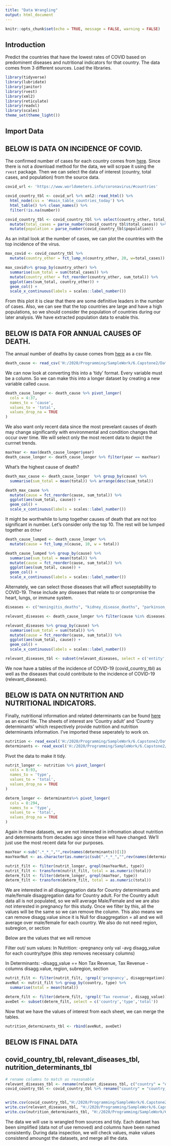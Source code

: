 ```yaml
---
title: "Data Wrangling"
output: html_document
---
```


```r
knitr::opts_chunk$set(echo = TRUE, message = FALSE, warning = FALSE)
```

## Introduction

Predict the countries that have the lowest rates of COVID based on predominent diseases and nutritional indicators for that country. The data comes from 3 different sources. Load the libraries.

```r
library(tidyverse)
library(lubridate)
library(janitor)
library(rvest)
library(xml2)
library(reticulate)
library(readxl)
library(scales)
theme_set(theme_light())
```

## Import Data
## BELOW IS DATA ON INCIDENCE OF COVID.
The confirmed number of cases for each country comes from [here](https://www.worldometers.info/coronavirus/#countries). Since there is not a download method for the data, we will scrpae it using the `rvest` package.  Then we can select the data of interest (country, total cases, and population) from the source data.  

```r
covid_url <- 'https://www.worldometers.info/coronavirus/#countries'

covid_country_tbl <- covid_url %>% xml2::read_html() %>% 
  html_node(css = '#main_table_countries_today') %>% 
  html_table() %>% clean_names() %>% 
  filter(!is.na(number))

covid_country_tbl <- covid_country_tbl %>% select(country_other, total_cases, population) %>% 
  mutate(total_cases = parse_number(covid_country_tbl$total_cases)) %>%
  mutate(population = parse_number(covid_country_tbl$population))

```
As an initail look at the number of cases, we can plot the countries with the top incidence of the virus.
```r
max_covid <- covid_country_tbl %>% 
  mutate(country_other = fct_lump_n(country_other, 20, w=total_cases))

max_covid%>% group_by(country_other) %>%
  summarise(sum_total = sum(total_cases)) %>%
  mutate(country_other = fct_reorder(country_other, sum_total)) %>% 
  ggplot(aes(sum_total, country_other)) +
  geom_col() +
  scale_x_continuous(labels = scales::label_number())  
```
From this plot it is clear that there are some definitive leaders in the number of cases.  Also, we can see that the top countries are large and have a high populations, so we should consider the population of countries during our later analysis.  We have extracted population data to enable this.



## BELOW IS DATA FOR ANNUAL CAUSES OF DEATH.
The annual number of deaths by cause comes from [here](https://www.kaggle.com/gupvalmeida/causes-of-death-worldwide?select=annual-number-of-deaths-by-cause.csv) as a csv file.

```r
death_cause <- read_csv('H:/2020/Programming/SampleWork/6.Capstone2/Data/annual-number-of-deaths-by-cause.csv') %>% clean_names()
```

We can now look at converting this into a 'tidy' format. Every variable must be a column. So we can make this into a longer dataset by creating a new variable called `cause`.

```r
death_cause_longer <- death_cause %>% pivot_longer(
  cols = 4:37,
  names_to = 'cause',
  values_to = 'total',
  values_drop_na = TRUE
)
```
We also want only recent data since the most prevelant causes of death may change significantly with environmental and condition changes that occur over time.  We will select only the most recent data to depict the currnet trends.

```r
maxYear <- max(death_cause_longer$year)
death_cause_longer <- death_cause_longer %>% filter(year == maxYear)
```

What's the highest cause of death?

```r
death_max_cause <- death_cause_longer  %>% group_by(cause) %>% 
  summarise(sum_total = mean(total)) %>% arrange(desc(sum_total))

death_max_cause %>% 
  mutate(cause = fct_reorder(cause, sum_total)) %>% 
  ggplot(aes(sum_total, cause)) +
  geom_col() +
  scale_x_continuous(labels = scales::label_number())
```

It might be worthwhile to lump together causes of death that are not too significant in number. Let's consider only the top 10. The rest will be lumped together as `Other`

```r
death_cause_lumped <- death_cause_longer %>% 
  mutate(cause = fct_lump_n(cause, 10, w = total))

death_cause_lumped %>% group_by(cause) %>% 
  summarise(sum_total = mean(total)) %>% 
  mutate(cause = fct_reorder(cause, sum_total)) %>% 
  ggplot(aes(sum_total, cause)) +
  geom_col() +
  scale_x_continuous(labels = scales::label_number())
```

Alternately, we can select those diseases that will affect suseptability to COVID-19.  These include any diseases that relate to or compromise the heart, lungs, or immune system.

```r
diseases <- c("meningitis_deaths", "kidney_disease_deaths", "parkinson_disease_deaths", "diabetes_deaths", "protein_energy_malnutrition_deaths", "liver_diseases_deaths", "malaria_deaths", "respiratory_diseases_deaths", "tuberculosis_deaths", "diarrheal_diseases_deaths", "dementia_deaths", "cancers_deaths", "hiv_aids_deaths", "cardiovascular_diseases_deaths", "hepatitis_deaths", "lower_respiratory_infections_deaths", "digestive_diseases_deaths", "nutritional_deficiencies_deaths")

relevant_diseases <- death_cause_longer %>% filter(cause %in% diseases)
```

```r
relevant_diseases %>% group_by(cause) %>% 
  summarise(sum_total = sum(total)) %>% 
  mutate(cause = fct_reorder(cause, sum_total)) %>% 
  ggplot(aes(sum_total, cause)) +
  geom_col() +
  scale_x_continuous(labels = scales::label_number())

relevant_diseases_tbl <- subset(relevant_diseases, select = c('entity','cause','total'))
```

We now have a tables of the incidence of COVID-19 (covid_country_tbl) as well as the diseases that could contribute to the incidence of COVID-19 (relevant_diseases).

## BELOW IS DATA ON NUTRITION AND NUTRITIONAL INDICATORS. 
Finally, nutritional information and related determinants can be found [here](https://globalnutritionreport.org/resources/nutrition-profiles/) as an excel file.  The sheets of interest are 'Country adult' and 'Country determinants' which respectively provide nutrition and nutrition determinants information.  I've imported these seperately to work on.  

```r
nutrition <- read_excel('H:/2020/Programming/SampleWork/6.Capstone2/Data/nutritional_profile_data.xlsx', sheet = "Country adult") %>% clean_names()
determinants <- read_excel('H:/2020/Programming/SampleWork/6.Capstone2/Data/nutritional_profile_data.xlsx', sheet = "Country determinants") %>% clean_names()
```
Pivot the data to make it tidy.
```r
nutrit_longer <- nutrition %>% pivot_longer(
  cols = 8:93,
  names_to = 'type',
  values_to = 'total',
  values_drop_na = TRUE
)

determ_longer <- determinants%>% pivot_longer(
  cols = 8:294,
  names_to = 'type',
  values_to = 'total',
  values_drop_na = TRUE
)
```



Again in these datasets, we are not interested in infromation about nutrition and determinants from decades ago since these will have changed.  We'll just use the most recent data for our purposes.  

```r
maxYear <-sub(".*_*_","",rev(names(determinants))[1])
maxYearNut <- as.character(as.numeric(sub(".*_*_","",rev(names(determinants))[1]))-7) #reduced maxYear to get most data

nutrit_filt <- filter(nutrit_longer, grepl(maxYearNut, type))
nutrit_filt <- transform(nutrit_filt, total = as.numeric(total))
determ_filt <- filter(determ_longer, grepl(maxYear, type))
determ_filt <- transform(determ_filt, total = as.numeric(total))
```
We are interested in all disaggregation data for Country determinants and male/female disaggregation data for Country adult.  For the Country adult data all is not populated, so we will average Male/Female and we are also not interested in pregnancy for this study. Once we filter by this, all the values will be the same so we can remove the column. This also means we can remove disagg.value since it is Null for disaggregation = all and we will average over male/female for each country. We also do not need region, subregion, or section 

Below are the values that we will remove

Filter out/ sum values:
In Nutrition:
-pregnancy only val
-avg disagg_value for each country/type (this step removes necessary columns)

In Determinants:
-disagg_value == Non Tax Revenue, Tax Revenue
-columns disagg.value, region, subregion, section

```r
nutrit_filt <- filter(nutrit_filt, !grepl('pregnancy', disaggregation))
aveNut <- nutrit_filt %>% group_by(country, type) %>%
  summarise(total = mean(total))

determ_filt <- filter(determ_filt, !grepl('Tax revenue', disagg_value))
aveDet <- subset(determ_filt, select = c('country','type','total'))
```
Now that we have the values of interest from each sheet, we can merge the tables.
```r
nutrition_determinants_tbl <- rbind(aveNut, aveDet)
```

## BELOW IS FINAL DATA
## covid_country_tbl, relevant_diseases_tbl, nutrition_determinants_tbl
```r
# rename columns to match as reasonable
relevant_diseases_tbl <- rename(relevant_diseases_tbl, c("country" = "entity", "type" = "cause"))
covid_country_tbl <- covid_country_tbl %>% rename("country" = "country_other")


write.csv(covid_country_tbl,"H:/2020/Programming/SampleWork/6.Capstone2/Data/covid_country_tbl.csv", row.names = FALSE)
write.csv(relevant_diseases_tbl, "H:/2020/Programming/SampleWork/6.Capstone2/Data/relevant_diseases_tbl.csv", row.names = FALSE)
write.csv(nutrition_determinants_tbl, "H:/2020/Programming/SampleWork/6.Capstone2/Data/nutrition_determinants_tbl.csv", row.names = FALSE)
```

The data we will use is wrangled from sources and tidy.  Each dataset has been simplified (data not of use removed) and columns have been named consistently.  During data inspection, we will check values, make values consistend amoungst the datasets, and merge all the data.  


